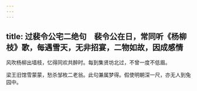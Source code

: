 ```yaml
---
---
---
```

title: 过裴令公宅二绝句　裴令公在日，常同听《杨柳枝》歌，每遇雪天，无非招宴，二物如故，因成感情
---



风吹杨柳出墙枝，忆得同欢共醉时。每到集贤坊北过，不曾一度不低眉。

梁王旧馆雪蒙蒙，愁杀邹枚二老翁。此句兼属梦得。假使明朝深一尺，亦无人到兔园中。